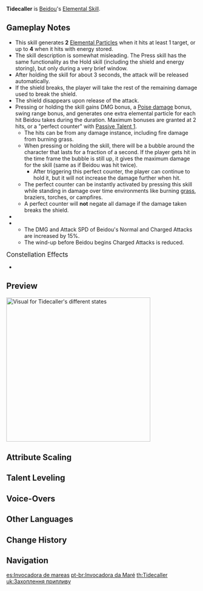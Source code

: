 {{Talent Infobox
|image         = Talent Tidecaller.png
|character     = Beidou
|type          = Elemental Skill
|info          = Nothing to worry about. Should anyone raise a hand against her or her men, she will avenge it ten-fold with sword and thunder.<br /><br />'''Press'''<br />Accumulating the power of lightning, Beidou swings her blade forward fiercely, dealing {{Color|Electro DMG}}.<br /><br />'''Hold'''<br />Lifts her weapon up as a shield. Max DMG absorbed scales off Beidou's Max HP.<br />Attacks using the energy stored within the greatsword upon release or once this ability's duration expires, dealing {{Color|Electro DMG}}. DMG dealt scales with the number of times Beidou is attacked in the skill's duration. The greatest DMG Bonus will be attained once this effect is triggered twice.<br />The shield possesses the following properties:<br />
* Has 250% {{Color|Electro DMG}} Absorption Efficiency.
* Applies the {{Color|Electro element}} to Beidou upon activation.
|scale_att1    = HP
|scale_att2    = ATK
|particles     = 2
|particlesHold = 4
|CD            = 7.5s
|attr1         = Shield DMG Absorption
|utility1      = Shield
|utility2      = Electro Status to Self
|value1        = 14.4–30.6% max HP + 1386–3,813
|attr2         = Base DMG
|value2        = 122–258%
|attr3         = DMG Bonus% per Stack
|value3        = 160–340%
}}
{{Description|Conquer the high seas! Pursue the waves and chase the storm!}}
'''Tidecaller''' is [[Beidou]]'s [[Elemental Skill]].

==Gameplay Notes==
* This skill generates '''2''' [[Elemental Particle]]s when it hits at least 1 target, or up to '''4''' when it hits with energy stored.
*The skill description is somewhat misleading. The Press skill has the same functionality as the Hold skill (including the shield and energy storing), but only during a very brief window.
*After holding the skill for about 3 seconds, the attack will be released automatically.
*If the shield breaks, the player will take the rest of the remaining damage used to break the shield.
*The shield disappears upon release of the attack.
*Pressing or holding the skill gains DMG bonus, a [[Interruption Resistance|Poise damage]] bonus, swing range bonus, and generates one extra elemental particle for each hit Beidou takes during the duration. Maximum bonuses are granted at 2 hits, or a "perfect counter" with [[Retribution|Passive Talent 1]].
** The hits can be from any damage instance, including fire damage from burning grass.
**When pressing or holding the skill, there will be a bubble around the character that lasts for a fraction of a second. If the player gets hit in the time frame the bubble is still up, it gives the maximum damage for the skill (same as if Beidou was hit twice).
***After triggering this perfect counter, the player can continue to hold it, but it will not increase the damage further when hit.
**The perfect counter can be instantly activated by pressing this skill while standing in damage over time environments like burning [[grass]], braziers, torches, or campfires.
**A perfect counter will '''not''' negate all damage if the damage taken breaks the shield.
*{{TalentNote|character=Beidou|talent=Tidecaller|ascension|1|Retribution}}
*{{TalentNote|character=Beidou|talent=Tidecaller|ascension|2|Lightning Storm|enhances Beidou's attacks for 10 seconds after unleashing Tidecaller with its maximum DMG Bonus as follows:}}
** The DMG and Attack SPD of Beidou's Normal and Charged Attacks are increased by 15%.
** The wind-up before Beidou begins Charged Attacks is reduced.

;<big>Constellation Effects</big>
*{{TalentNote|constellation|3|Summoner of Storm}}

==Preview==
{{Preview
|file    = Tidecaller Preview
}}
[[File:Tidecaller Visual.png|thumb|380px|left|Visual for Tidecaller's different states]]
{{clr}}

==Attribute Scaling==
{{Talent Scaling
|talentType=Elemental Skill
|levels=13
|order=shielddmgabsorption,basedmg,dmgbonusonhittaken,cd
|titles=Shield DMG Absorption,Base DMG (%),DMG Bonus on Hit Taken (%),CD
|shielddmgabsorption_1=14.4% Max HP+1386
|shielddmgabsorption_2=15.48% Max HP+1525
|shielddmgabsorption_3=16.56% Max HP+1675
|shielddmgabsorption_4=18% Max HP+1837
|shielddmgabsorption_5=19.08% Max HP+2010
|shielddmgabsorption_6=20.16% Max HP+2195
|shielddmgabsorption_7=21.6% Max HP+2391
|shielddmgabsorption_8=23.04% Max HP+2599
|shielddmgabsorption_9=24.48% Max HP+2819
|shielddmgabsorption_10=25.92% Max HP+3050
|shielddmgabsorption_11=27.36% Max HP+3292
|shielddmgabsorption_12=28.8% Max HP+3547
|shielddmgabsorption_13=30.6% Max HP+3812
|basedmg_1=121.6
|basedmg_2=130.72
|basedmg_3=139.84
|basedmg_4=152
|basedmg_5=161.12
|basedmg_6=170.24
|basedmg_7=182.4
|basedmg_8=194.56
|basedmg_9=206.72
|basedmg_10=218.88
|basedmg_11=231.04
|basedmg_12=243.2
|basedmg_13=258.4
|dmgbonusonhittaken_1=160
|dmgbonusonhittaken_2=172
|dmgbonusonhittaken_3=184
|dmgbonusonhittaken_4=200
|dmgbonusonhittaken_5=212
|dmgbonusonhittaken_6=224
|dmgbonusonhittaken_7=240
|dmgbonusonhittaken_8=256
|dmgbonusonhittaken_9=272
|dmgbonusonhittaken_10=288
|dmgbonusonhittaken_11=304
|dmgbonusonhittaken_12=320
|dmgbonusonhittaken_13=340
|cd=7.5s
}}

==Talent Leveling==
{{Talent Upgrade|Beidou}}

==Voice-Overs==
{{Talent VO}}

==Other Languages==
{{Other Languages
|en      = Tidecaller
|zhs     = 捉浪
|zhs_rm  = Zhuō Làng
|zht     = 捉浪
|zht_rm  = Zhuō Làng
|zh_tl   = Wave Catching
|ja      = 浪追い
|ja_rm   = Nami Oi
|ja_tl   = Wave-Chaser
|ko      = 파도잡이
|ko_rm   = Padojap'i
|ko_tl   = Wave-Catcher
|es      = Invocadora de mareas
|es_tl   = Invoker of Tides
|fr      = Invocation des marées
|fr_tl   = Invocation of the Tides
|ru      = Призыв волны
|ru_tl   = Tidecaller
|th      = Tidecaller
|vi      = Bắt Sóng
|vi_tl   = Wave Catching
|de      = Wellenfänger
|de_tl   = Wavecatcher
|id      = Tidecaller
|pt      = Invocadora da Maré
|pt_tl   = 
}}

==Change History==
{{Change History|1.0}}
<!--
==References==
{{Reflist}}
-->
==Navigation==
{{Talent Navbox|Beidou}}

[[es:Invocadora de mareas]]
[[pt-br:Invocadora da Maré]]
[[th:Tidecaller]]
[[uk:Захоплення припливу]]